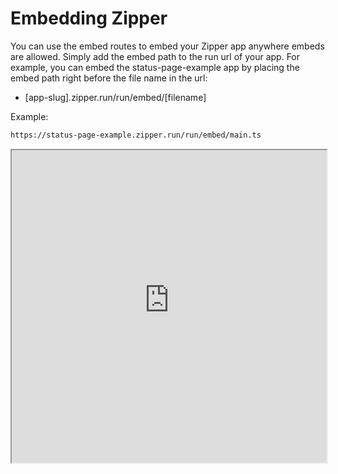 # Embedding Zipper
You can use the embed routes to embed your Zipper app anywhere embeds are allowed.  Simply add the 
embed path to the run url of your app. For example, you can embed the status-page-example app by placing
the embed path right before the file name in the url:

- [app-slug].zipper.run/run/embed/[filename]

Example:
```bash
https://status-page-example.zipper.run/run/embed/main.ts
```

<iframe 
  width="100%" 
  height="500" 
  src="https://status-page-example.zipper.run/run/embed/main.ts">
</iframe>

